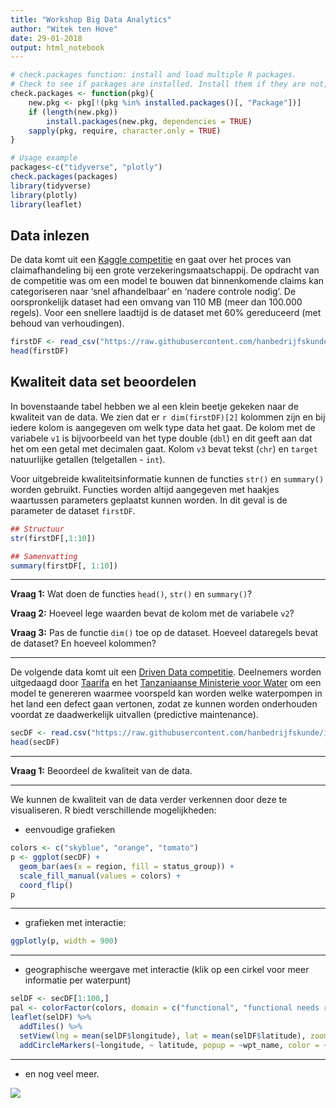 ```yaml
---
title: "Workshop Big Data Analytics"
author: "Witek ten Hove"
date: 29-01-2018
output: html_notebook
---
```



```r
# check.packages function: install and load multiple R packages.
# Check to see if packages are installed. Install them if they are not, then load them into the R session.
check.packages <- function(pkg){
    new.pkg <- pkg[!(pkg %in% installed.packages()[, "Package"])]
    if (length(new.pkg)) 
        install.packages(new.pkg, dependencies = TRUE)
    sapply(pkg, require, character.only = TRUE)
}

# Usage example
packages<-c("tidyverse", "plotly")
check.packages(packages)
library(tidyverse)
library(plotly)
library(leaflet)
```

## Data inlezen

De data komt uit een <a href="https://www.kaggle.com/c/bnp-paribas-cardif-claims-management" target="_blank">Kaggle competitie</a> en gaat over het proces van claimafhandeling bij een grote verzekeringsmaatschappij. De opdracht van de competitie was om een model te bouwen dat binnenkomende claims kan categoriseren naar 'snel afhandelbaar' en 'nadere controle nodig'. De oorspronkelijk dataset had een omvang van 110 MB (meer dan 100.000 regels). Voor een snellere laadtijd is de dataset met 60% gereduceerd (met behoud van verhoudingen).

```r
firstDF <- read_csv("https://raw.githubusercontent.com/hanbedrijfskunde/im/master/workshops/bigdata/kaggle.csv")
head(firstDF)
```

## Kwaliteit data set beoordelen

In bovenstaande tabel hebben we al een klein beetje gekeken naar de kwaliteit van de data. We zien dat er `r dim(firstDF)[2]` kolommen zijn en bij iedere kolom is aangegeven om welk type data het gaat. De kolom met de variabele `v1` is bijvoorbeeld van het type double (`dbl`) en dit geeft aan dat het om een getal met decimalen gaat. Kolom `v3` bevat tekst (`chr`) en  `target` natuurlijke getallen (telgetallen - `int`).

Voor uitgebreide kwaliteitsinformatie kunnen de functies `str()` en `summary()` worden gebruikt. Functies worden altijd aangegeven met haakjes waartussen parameters geplaatst kunnen worden. In dit geval is de parameter de dataset `firstDF`.

```r
## Structuur
str(firstDF[,1:10])
```

```r
## Samenvatting
summary(firstDF[, 1:10])
```

<hr>
**Vraag 1:** Wat doen de functies `head()`, `str()` en `summary()`?

**Vraag 2:** Hoeveel lege waarden bevat de kolom met de variabele `v2`?

**Vraag 3:** Pas de functie `dim()` toe op de dataset. Hoeveel dataregels bevat de dataset? En hoeveel kolommen?
<hr>

De volgende data komt uit een <a href="https://www.drivendata.org/competitions/7/pump-it-up-data-mining-the-water-table/page/25/" target="_blank">Driven Data competitie</a>. Deelnemers worden uitgedaagd door <a href="http://taarifa.org/" target="_blank">Taarifa</a> en het <a href="http://maji.go.tz/" target="_blank">Tanzaniaanse Ministerie voor Water</a> om een model te genereren waarmee voorspeld kan worden welke waterpompen in het land een defect gaan vertonen, zodat ze kunnen worden onderhouden voordat ze daadwerkelijk uitvallen (predictive maintenance).

```r
secDF <- read.csv("https://raw.githubusercontent.com/hanbedrijfskunde/im/master/workshops/bigdata/drivendata.csv")
head(secDF)
```
<hr>
**Vraag 1:** Beoordeel de kwaliteit van de data.
<hr>

We kunnen de kwaliteit van de data verder verkennen door deze te visualiseren. R biedt verschillende mogelijkheden:

- eenvoudige grafieken

```r
colors <- c("skyblue", "orange", "tomato")
p <- ggplot(secDF) +
  geom_bar(aes(x = region, fill = status_group)) +
  scale_fill_manual(values = colors) +
  coord_flip()
p
```

<hr>
- grafieken met interactie:

```r
ggplotly(p, width = 900)
```

<hr>
- geographische weergave met interactie (klik op een cirkel voor meer informatie per waterpunt)

```r

selDF <- secDF[1:100,]
pal <- colorFactor(colors, domain = c("functional", "functional needs repair", "non functional"))
leaflet(selDF) %>%
  addTiles() %>%
  setView(lng = mean(selDF$longitude), lat = mean(selDF$latitude), zoom = 6) %>%
  addCircleMarkers(~longitude, ~ latitude, popup = ~wpt_name, color = ~pal(status_group))
```

<hr>
- en nog veel meer.

![](Cars_Travolta.gif)
